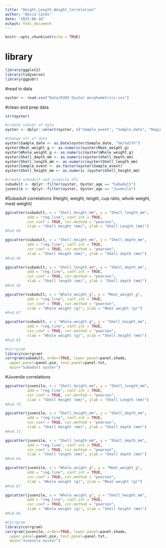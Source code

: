 ```yaml
---
title: "Height_Length_Weight_Correlation"
author: "Becca Cates"
date: "2025-06-16"
output: html_document
---
```


```r
knitr::opts_chunk$set(echo = TRUE)
```


# library
```r
library(ggplot2)
library(tidyverse)
library(ggpubr)
```

#read in data
```r
oyster <- read.csv("Data/EVOS Oyster morphometrics.csv")
```

#clean and prep data
```r
str(oyster)

#create subset of data
oyster <- dplyr::select(oyster, c("Sample_event", "Sample_date", "Region", "Farm", "Oyster_age", "Shell_height_mm", "Shell_length_mm", "Shell_depth_mm", "Whole_weight_g", "Meat_weight_g"))

#change str of data
oyster$Sample_date <- as.Date(oyster$Sample_date, "%m/%d/%Y")
oyster$Meat_weight_g <- as.numeric(oyster$Meat_weight_g)
oyster$Whole_weight_g <- as.numeric(oyster$Whole_weight_g)
oyster$Shell_depth_mm <- as.numeric(oyster$Shell_depth_mm)
oyster$Shell_length_mm <- as.numeric(oyster$Shell_length_mm)
oyster$Sample_event <- as.factor(oyster$Sample_event)
oyster$Shell_height_mm <- as.numeric (oyster$Shell_height_mm)

#create subadult and juvenile dfs
subadult <- dplyr::filter(oyster, Oyster_age == "Subadult")
juvenile <- dplyr::filter(oyster, Oyster_age == "Juvenile")
```

#Subadult correlations (Height, weight, length, cup ratio, whole weight, meat weight)
```r
ggscatter(subadult, x = "Shell_height_mm", y = "Shell_length_mm", 
          add = "reg.line", conf.int = TRUE, 
          cor.coef = TRUE, cor.method = "pearson",
          xlab = "Shell Height (mm)", ylab = "Shell Length (mm)")
#R=0.69

ggscatter(subadult, x = "Shell_height_mm", y = "Shell_depth_mm", 
          add = "reg.line", conf.int = TRUE, 
          cor.coef = TRUE, cor.method = "pearson",
          xlab = "Shell Height (mm)", ylab = "Shell depth (mm)")
#R=0.49

ggscatter(subadult, x = "Shell_length_mm", y = "Shell_depth_mm", 
          add = "reg.line", conf.int = TRUE, 
          cor.coef = TRUE, cor.method = "pearson",
          xlab = "Shell length (mm)", ylab = "Shell depth (mm)")
#R=0.56

ggscatter(subadult, x = "Whole_weight_g", y = "Meat_weight_g", 
          add = "reg.line", conf.int = TRUE, 
          cor.coef = TRUE, cor.method = "pearson",
          xlab = "Whole weight (g)", ylab = "Meat weight (g)")
#R=0.87

ggscatter(subadult, x = "Whole_weight_g", y = "Shell_height_mm", 
          add = "reg.line", conf.int = TRUE, 
          cor.coef = TRUE, cor.method = "pearson",
          xlab = "Whole weight (g)", ylab = "Shell height (mm)")
#R=0.85

#corrgram
library(corrgram)
corrgram(subadult, order=TRUE, lower.panel=panel.shade,
  upper.panel=panel.pie, text.panel=panel.txt,
  main="Subadult oyster")

```

#Juvenile correlations
```r
ggscatter(juvenile, x = "Shell_height_mm", y = "Shell_length_mm", 
          add = "reg.line", conf.int = TRUE, 
          cor.coef = TRUE, cor.method = "pearson",
          xlab = "Shell Height (mm)", ylab = "Shell Length (mm)")
#R=0.79

ggscatter(juvenile, x = "Shell_height_mm", y = "Shell_depth_mm", 
          add = "reg.line", conf.int = TRUE, 
          cor.coef = TRUE, cor.method = "pearson",
          xlab = "Shell Height (mm)", ylab = "Shell depth (mm)")
#R=0.71

ggscatter(juvenile, x = "Shell_length_mm", y = "Shell_depth_mm", 
          add = "reg.line", conf.int = TRUE, 
          cor.coef = TRUE, cor.method = "pearson",
          xlab = "Shell length (mm)", ylab = "Shell depth (mm)")
#R=0.64

ggscatter(juvenile, x = "Whole_weight_g", y = "Meat_weight_g", 
          add = "reg.line", conf.int = TRUE, 
          cor.coef = TRUE, cor.method = "pearson",
          xlab = "Whole weight (g)", ylab = "Meat weight (g)")
#R=0.87

ggscatter(juvenile, x = "Whole_weight_g", y = "Shell_height_mm", 
          add = "reg.line", conf.int = TRUE, 
          cor.coef = TRUE, cor.method = "pearson",
          xlab = "Whole weight (g)", ylab = "Shell height (mm)")
#R=0.86

#Corrgram
library(corrgram)
corrgram(juvenile, order=TRUE, lower.panel=panel.shade,
  upper.panel=panel.pie, text.panel=panel.txt,
  main="Juvenile oyster")
```

